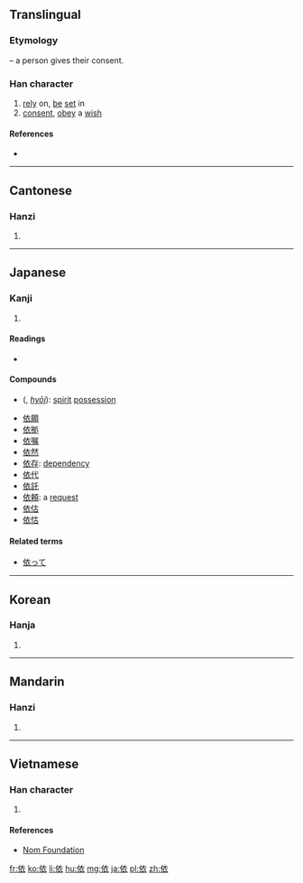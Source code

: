 ==Translingual==
===Etymology===
{{Han compound|人|alt1=亻|t1=person|衣|ls=psc|c1=s|c2=p}} – a person gives their consent.

===Han character===
{{Han char|rn=9|rad=人|as=06|sn=8|four=2023<sub>2</sub>|canj=人卜竹女 (OYHV)|ids=⿰[[亻]][[衣]]}}

# [[rely]] on, [[be]] [[set]] in
# [[consent]], [[obey]] a [[wish]]

====References====
* {{Han ref|kx=0102.180|dkj=00607|dj=0217.020|hdz=10152.080|uh=4F9D|ud=20381|bh=A8CC|bd=43212}}

----

==Cantonese==

===Hanzi===
{{yue-hanzi|jyut=|y=yi1}}

# {{defn|lang=yue|sort=人06}}

----

==Japanese==

===Kanji===
{{ja-kanji|grade=c|rs=人06}}

# {{defn|lang=ja|sort=人06}}

====Readings====
* {{ja-readings|on=[[い]] ([[i]]), [[え]] ([[e]])|kun=[[よる]] ([[依る]], [[yoru]])}}

====Compounds====
* {{l|ja|憑依}} ({{l|ja|ひょうい}}, ''[[hyōi]]''): [[spirit]] [[possession]]
* [[依願]]
* [[依拠]]
* [[依嘱]]
* [[依然]]
* [[依存]]: [[dependency]]
* [[依代]]
* [[依託]]
* [[依頼]]: a [[request]]
* [[依估]]
* [[依怙]]

====Related terms====
* [[依って]]

----

==Korean==

===Hanja===
{{ko-hanja|hangeul=의|rv=ui|mr=ŭi}}

# {{defn|lang=ko|sort=人06}}

----

==Mandarin==

===Hanzi===
{{cmn-hanzi|pin=[[yī]] ([[yi1]])|wg=i<sup>1</sup>}}

# {{defn|lang=cmn|sort=人06}}

----

==Vietnamese==

===Han character===
{{vi-hantu|[[y]], [[e]], [[ỷ]], [[ỉa]]|rs=人06}}

# {{defn|lang=vi|sort=人06}}

====References====
*[http://nomfoundation.org/common/nom_details.php?codepoint=4f9d Nom Foundation]

[[fr:依]]
[[ko:依]]
[[li:依]]
[[hu:依]]
[[mg:依]]
[[ja:依]]
[[pl:依]]
[[zh:依]]